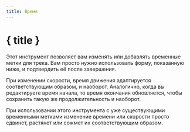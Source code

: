 ```yaml
---
title: Время
---
```


<script>
</script>

# <CalendarClock size="24" class="inline-block" style="margin-bottom: 5px" /> { title }

Этот инструмент позволяет вам изменять или добавлять временные метки для трека.
Вам просто нужно использовать форму, показанную ниже, и подтвердить её после завершения.

<div class="flex flex-row justify-center">
    <Time class="text-foreground p-3 border rounded-md shadow-lg" />
</div>

При изменении скорости, время движения адаптируется соответствующим образом, и наоборот.
Аналогично, когда вы редактируете время начала, то время окончания обновляется, чтобы сохранить такую же продолжительность и наоборот.

<DocsNote>

При использовании этого инструмента с уже существующими временными метками изменение времени или скорости просто сдвинет, растянет или сожмет их соответствующим образом.

</DocsNote>
